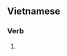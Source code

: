 ==Vietnamese==
{{vi-hantutab}}

===Verb===
{{vi-hantu|pos=noun}}

# {{han tu form of|thị xã|district-level town}}